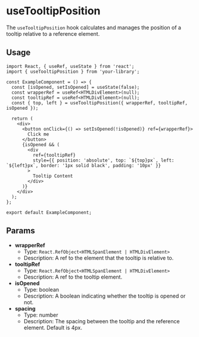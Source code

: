 
<Meta of={UseTooltipPositionStories} title='Hooks/useTooltipPosition' />

# useTooltipPosition

The `useTooltipPosition` hook calculates and manages the position of a tooltip relative to a reference element.

<Canvas>
  <Story of={UseTooltipPositionStories.Default} />
</Canvas>

## Usage

```tsx
import React, { useRef, useState } from 'react';
import { useTooltipPosition } from 'your-library';

const ExampleComponent = () => {
  const [isOpened, setIsOpened] = useState(false);
  const wrapperRef = useRef<HTMLDivElement>(null);
  const tooltipRef = useRef<HTMLDivElement>(null);
  const { top, left } = useTooltipPosition({ wrapperRef, tooltipRef, isOpened });

  return (
    <div>
      <button onClick={() => setIsOpened(!isOpened)} ref={wrapperRef}>
        Click me
      </button>
      {isOpened && (
        <div
          ref={tooltipRef}
          style={{ position: 'absolute', top: `${top}px`, left: `${left}px`, border: '1px solid black', padding: '10px' }}
        >
          Tooltip Content
        </div>
      )}
    </div>
  );
};

export default ExampleComponent;
```

## Params

- **wrapperRef**
  - Type: `React.RefObject<HTMLSpanElement | HTMLDivElement>`
  - Description: A ref to the element that the tooltip is relative to.
- **tooltipRef**
  - Type: `React.RefObject<HTMLSpanElement | HTMLDivElement>`
  - Description: A ref to the tooltip element.
- **isOpened**
  - Type: boolean
  - Description: A boolean indicating whether the tooltip is opened or not.
- **spacing**
  - Type: number
  - Description: The spacing between the tooltip and the reference element. Default is 4px.

